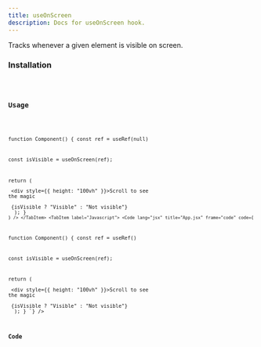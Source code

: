 ```yaml
---
title: useOnScreen
description: Docs for useOnScreen hook.
---
```



Tracks whenever a given element is visible on screen.

### Installation
<Code code="npx rabbithook@latest add use-on-screen" lang="bash" frame={false} />

### Usage
<Tabs>
  <TabItem label="Typescript">
<Code
    lang="tsx"
    title="App.tsx"
    frame="code"
    code={`

function Component() {
  const ref = useRef<HTMLDivElement>(null)

  const isVisible = useOnScreen(ref);

  return (
    <div>
      <div style={{ height: "100vh" }}>Scroll to see the magic</div>
      <div ref={ref}>
        {isVisible ? "Visible" : "Not visible"}
      </div>
    </div>
  );
}
`}
  />
  </TabItem>
  <TabItem label="Javascript">
<Code
    lang="jsx"
    title="App.jsx"
    frame="code"
    code={`

function Component() {
  const ref = useRef()

  const isVisible = useOnScreen(ref);

  return (
    <div>
      <div style={{ height: "100vh" }}>Scroll to see the magic</div>
      <div ref={ref}>
        {isVisible ? "Visible" : "Not visible"}
      </div>
    </div>
  );
}
`}
  />
  </TabItem>
</Tabs>

### Code
<Tabs>
  <TabItem label="Typescript">
    <Code
      lang="ts"
      title="use-on-screen.ts"
      frame="code"
      code={hookTypescript}
    />
  </TabItem>
  <TabItem label="Javascript">
    <Code
      lang="js"
      title="use-on-screen.js"
      frame="code"
      code={hookJavascript}
    />
  </TabItem>
</Tabs>


